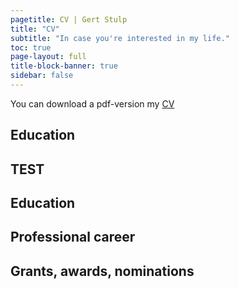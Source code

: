 ```yaml
---
pagetitle: CV | Gert Stulp
title: "CV"
subtitle: "In case you're interested in my life."
toc: true
page-layout: full
title-block-banner: true
sidebar: false
---
```



You can download a pdf-version my [CV](www.gertstulp.com)

## Education

  
<!-- <hr> -->

## TEST


## Education


## Professional career


## Grants, awards, nominations


